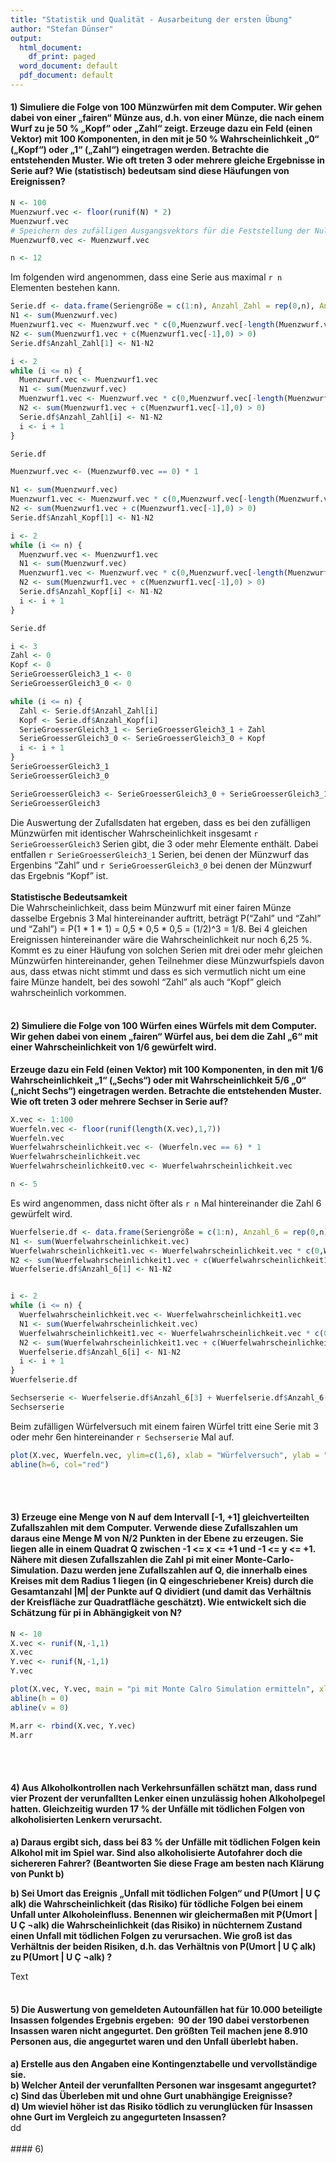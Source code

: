 ```yaml
---
title: "Statistik und Qualität - Ausarbeitung der ersten Übung"
author: "Stefan Dünser"
output:
  html_document:
    df_print: paged
  word_document: default
  pdf_document: default
---
```

#### 1) Simuliere die Folge von 100 Münzwürfen mit dem Computer. Wir gehen dabei von einer „fairen“ Münze aus, d.h. von einer Münze, die nach einem Wurf zu je 50 % „Kopf“ oder „Zahl“ zeigt. Erzeuge dazu ein Feld (einen Vektor) mit 100 Komponenten, in den mit je 50 % Wahrscheinlichkeit „0“ („Kopf“) oder „1“ („Zahl“) eingetragen werden. Betrachte die entstehenden Muster. Wie oft treten 3 oder mehrere gleiche Ergebnisse in Serie auf? Wie (statistisch) bedeutsam sind diese Häufungen von Ereignissen?
```r
N <- 100
Muenzwurf.vec <- floor(runif(N) * 2)
Muenzwurf.vec
# Speichern des zufälligen Ausgangsvektors für die Feststellung der Nuller-Serien
Muenzwurf0.vec <- Muenzwurf.vec
```
```r
n <- 12
```

Im folgenden wird angenommen, dass eine Serie aus maximal `r n` Elementen bestehen kann. 
```r
Serie.df <- data.frame(Seriengröße = c(1:n), Anzahl_Zahl = rep(0,n), Anzahl_Kopf = rep(0,n))
N1 <- sum(Muenzwurf.vec)
Muenzwurf1.vec <- Muenzwurf.vec * c(0,Muenzwurf.vec[-length(Muenzwurf.vec)])
N2 <- sum(Muenzwurf1.vec + c(Muenzwurf1.vec[-1],0) > 0)
Serie.df$Anzahl_Zahl[1] <- N1-N2

i <- 2
while (i <= n) {
  Muenzwurf.vec <- Muenzwurf1.vec
  N1 <- sum(Muenzwurf.vec)
  Muenzwurf1.vec <- Muenzwurf.vec * c(0,Muenzwurf.vec[-length(Muenzwurf.vec)])
  N2 <- sum(Muenzwurf1.vec + c(Muenzwurf1.vec[-1],0) > 0)
  Serie.df$Anzahl_Zahl[i] <- N1-N2
  i <- i + 1
}

Serie.df
```
```r
Muenzwurf.vec <- (Muenzwurf0.vec == 0) * 1

N1 <- sum(Muenzwurf.vec)
Muenzwurf1.vec <- Muenzwurf.vec * c(0,Muenzwurf.vec[-length(Muenzwurf.vec)])
N2 <- sum(Muenzwurf1.vec + c(Muenzwurf1.vec[-1],0) > 0)
Serie.df$Anzahl_Kopf[1] <- N1-N2

i <- 2
while (i <= n) {
  Muenzwurf.vec <- Muenzwurf1.vec
  N1 <- sum(Muenzwurf.vec)
  Muenzwurf1.vec <- Muenzwurf.vec * c(0,Muenzwurf.vec[-length(Muenzwurf.vec)])
  N2 <- sum(Muenzwurf1.vec + c(Muenzwurf1.vec[-1],0) > 0)
  Serie.df$Anzahl_Kopf[i] <- N1-N2
  i <- i + 1
}

Serie.df
```
```r
i <- 3
Zahl <- 0
Kopf <- 0
SerieGroesserGleich3_1 <- 0
SerieGroesserGleich3_0 <- 0

while (i <= n) {
  Zahl <- Serie.df$Anzahl_Zahl[i]
  Kopf <- Serie.df$Anzahl_Kopf[i]
  SerieGroesserGleich3_1 <- SerieGroesserGleich3_1 + Zahl
  SerieGroesserGleich3_0 <- SerieGroesserGleich3_0 + Kopf
  i <- i + 1
}
SerieGroesserGleich3_1
SerieGroesserGleich3_0

SerieGroesserGleich3 <- SerieGroesserGleich3_0 + SerieGroesserGleich3_1
SerieGroesserGleich3

```
Die Auswertung der Zufallsdaten hat ergeben, dass es bei den zufälligen Münzwürfen mit identischer Wahrscheinlichkeit insgesamt `r SerieGroesserGleich3` Serien gibt, die 3 oder mehr Elemente enthält. Dabei entfallen `r SerieGroesserGleich3_1` Serien, bei denen der Münzwurf das Ergenbins "Zahl" und `r SerieGroesserGleich3_0` bei denen der Münzwurf das Ergebnis "Kopf" ist.  
\
**Statistische Bedeutsamkeit**\
Die Wahrscheinlichkeit, dass beim Münzwurf mit einer fairen Münze dasselbe Ergebnis 3 Mal hintereinander auftritt, beträgt P("Zahl" und "Zahl" und "Zahl") = P(1 * 1 * 1) = 0,5 * 0,5 * 0,5 = (1/2)^3 = 1/8. Bei 4 gleichen Ereignissen hintereinander wäre die Wahrscheinlichkeit nur noch 6,25 %. Kommt es zu einer Häufung von solchen Serien mit drei oder mehr gleichen Münzwürfen hintereinander, gehen Teilnehmer diese Münzwurfspiels davon aus, dass etwas nicht stimmt und dass es sich vermutlich nicht um eine faire Münze handelt, bei des sowohl "Zahl" als auch "Kopf" gleich wahrscheinlich vorkommen.
\
\

#### 2) Simuliere die Folge von 100 Würfen eines Würfels mit dem Computer. Wir gehen dabei von einem „fairen“ Würfel aus, bei dem die Zahl „6“ mit einer Wahrscheinlichkeit von 1/6 gewürfelt wird.
**Erzeuge dazu ein Feld (einen Vektor) mit 100 Komponenten, in den mit 1/6 Wahrscheinlichkeit „1“ („Sechs“) oder mit Wahrscheinlichkeit 5/6 „0“ („nicht Sechs“) eingetragen werden. Betrachte die entstehenden Muster. Wie oft treten 3 oder mehrere Sechser in Serie auf?**
```r
X.vec <- 1:100
Wuerfeln.vec <- floor(runif(length(X.vec),1,7))
Wuerfeln.vec
Wuerfelwahrscheinlichkeit.vec <- (Wuerfeln.vec == 6) * 1
Wuerfelwahrscheinlichkeit.vec
Wuerfelwahrscheinlichkeit0.vec <- Wuerfelwahrscheinlichkeit.vec
```
```r
n <- 5
```

Es wird angenommen, dass nicht öfter als `r n` Mal hintereinander die Zahl 6 gewürfelt wird.
```r
Wuerfelserie.df <- data.frame(Seriengröße = c(1:n), Anzahl_6 = rep(0,n))
N1 <- sum(Wuerfelwahrscheinlichkeit.vec)
Wuerfelwahrscheinlichkeit1.vec <- Wuerfelwahrscheinlichkeit.vec * c(0,Wuerfelwahrscheinlichkeit.vec[-length(Wuerfelwahrscheinlichkeit.vec)])
N2 <- sum(Wuerfelwahrscheinlichkeit1.vec + c(Wuerfelwahrscheinlichkeit1.vec[-1],0) > 0)
Wuerfelserie.df$Anzahl_6[1] <- N1-N2


i <- 2
while (i <= n) {
  Wuerfelwahrscheinlichkeit.vec <- Wuerfelwahrscheinlichkeit1.vec
  N1 <- sum(Wuerfelwahrscheinlichkeit.vec)
  Wuerfelwahrscheinlichkeit1.vec <- Wuerfelwahrscheinlichkeit.vec * c(0,Wuerfelwahrscheinlichkeit.vec[-length(Wuerfelwahrscheinlichkeit.vec)])
  N2 <- sum(Wuerfelwahrscheinlichkeit1.vec + c(Wuerfelwahrscheinlichkeit1.vec[-1],0) > 0)
  Wuerfelserie.df$Anzahl_6[i] <- N1-N2
  i <- i + 1
}
Wuerfelserie.df
```
```r
Sechserserie <- Wuerfelserie.df$Anzahl_6[3] + Wuerfelserie.df$Anzahl_6[4] + Wuerfelserie.df$Anzahl_6[5]
Sechserserie
```
Beim zufälligen Würfelversuch mit einem fairen Würfel tritt eine Serie mit 3 oder mehr 6en hintereinander `r Sechserserie` Mal auf.\
```r
plot(X.vec, Wuerfeln.vec, ylim=c(1,6), xlab = "Würfelversuch", ylab = "Würfelergebnis", main = "Ergebnis von 100 Würfelversuchen")
abline(h=6, col="red")
```
\
\

#### 3) Erzeuge eine Menge von N auf dem Intervall [-1, +1] gleichverteilten Zufallszahlen mit dem Computer. Verwende diese Zufallszahlen um daraus eine Menge M von N/2 Punkten in der Ebene zu erzeugen. Sie liegen alle in einem Quadrat Q zwischen -1 <= x <= +1 und -1 <= y <= +1. Nähere mit diesen Zufallszahlen die Zahl pi mit einer Monte-Carlo-Simulation. Dazu werden jene Zufallszahlen auf Q, die innerhalb eines Kreises mit dem Radius 1 liegen (in Q eingeschriebener Kreis) durch die Gesamtanzahl |M| der Punkte auf Q dividiert (und damit das Verhältnis der Kreisfläche zur Quadratfläche geschätzt). Wie entwickelt sich die Schätzung für pi in Abhängigkeit von N?
```r
N <- 10
X.vec <- runif(N,-1,1)
X.vec
Y.vec <- runif(N,-1,1)
Y.vec
```


```r
plot(X.vec, Y.vec, main = "pi mit Monte Calro Simulation ermitteln", xlim = c(-1.2,1.2), ylim = c(-1.2,1.2))
abline(h = 0)
abline(v = 0)
```
```r
M.arr <- rbind(X.vec, Y.vec)
M.arr
```

\
\

#### 4) Aus Alkoholkontrollen nach Verkehrsunfällen schätzt man, dass rund vier Prozent der verunfallten Lenker einen unzulässig hohen Alkoholpegel hatten. Gleichzeitig wurden 17 % der Unfälle mit tödlichen Folgen von alkoholisierten Lenkern verursacht.
**a) Daraus ergibt sich, dass bei 83 % der Unfälle mit tödlichen Folgen kein Alkohol mit im Spiel war. Sind also alkoholisierte Autofahrer doch die sichereren Fahrer? (Beantworten Sie diese Frage am besten nach Klärung von Punkt b)**\

**b) Sei Umort das Ereignis „Unfall mit tödlichen Folgen“ und P(Umort | U Ç alk) die Wahrscheinlichkeit (das Risiko) für tödliche Folgen bei einem Unfall unter Alkoholeinfluss. Benennen wir gleichermaßen mit P(Umort | U Ç ¬alk) die Wahrscheinlichkeit (das Risiko) in nüchternem Zustand einen Unfall mit tödlichen Folgen zu verursachen. Wie groß ist das Verhältnis der beiden Risiken, d.h. das Verhältnis von P(Umort | U Ç alk) zu P(Umort | U Ç ¬alk) ?**

Text
\
\

#### 5) Die Auswertung von gemeldeten Autounfällen hat für 10.000 beteiligte Insassen folgendes Ergebnis ergeben: \ 90 der 190 dabei verstorbenen Insassen waren nicht angegurtet. Den größten Teil machen jene 8.910 Personen aus, die angegurtet waren und den Unfall überlebt haben.
**a) Erstelle aus den Angaben eine Kontingenztabelle und vervollständige sie.**\
**b) Welcher Anteil der verunfallten Personen war insgesamt angegurtet?**\
**c) Sind das Überleben mit und ohne Gurt unabhängige Ereignisse?**\
**d) Um wieviel höher ist das Risiko tödlich zu verunglücken für Insassen ohne Gurt im Vergleich zu angegurteten Insassen?**\
dd
\
\
#### 6) 